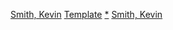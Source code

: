 {{Navbox
|name =  凯文·史密斯
|title= [[凱文·史密斯]]作品
|state = {{{state|autocollapse}}}
|listclass = hlist

|group1= 導演電影
|list1=
* 《[[瘋狂店員]]》（1994）
* 《[[耍酷一族]]》（1995）
* 《[[愛，上了癮]]》（1997）
* 《[[怒犯天條]]》（1999）
* 《[[白爛賤客]]》（2001）
* 《[[紐澤西愛未眠]]》（2004）
* 《[[瘋狂店員2]]》（2006）
* 《[[淫幕初體驗]]》（2008）
* 《[[波麗士很忙]]》（2010）
* 《[[血國]]》（2011）
* 《[[人型海象]]》（2014）
* 《[[瑜珈魯蛇]]》（2016）
* 《[[白爛賤客2]]》（2019）
* 《[[瘋狂店員3]]》（2022）

|group2= 電視
|list2=
* 《{{le|瘋狂店員：動畫系列|Clerks: The Animated Series}}》
* 《{{le|Sucks Less with Kevin Smith|Sucks Less with Kevin Smith}}》
* 《{{le|漫畫奇俠|Comic Book Men}}》
* 《{{le|擾亂者 (電視劇)|Spoilers (TV series)|擾亂者}}》
* 《{{le|宅心爆棚|Geeking Out}}》
* 《[[太空超人：啟示錄]]》

|group3= 漫畫
|list3=
* ''[[Bluntman and Chronic]]''
* ''[[Chasing Dogma]]''
* {{le|瘋狂店員 (漫畫)|Clerks. (comics)|瘋狂店員}}
* ''[[Guardian Devil]]''
* ''[[Daredevil/Bullseye: The Target]]''
* ''[[Quiver (comics)|Quiver]]''
* ''[[Spider-Man/Black Cat: The Evil that Men Do]]''
* ''[[Walt Flanagan's Dog]]''
* ''[[Batman: Cacophony]]''
* ''[[Batman: The Widening Gyre]]''
* ''[[Batman '66 Meets the Green Hornet]]''

|group4= Q&A家庭媒體
|list4=
* ''[[An Evening with Kevin Smith]]''
* ''[[An Evening with Kevin Smith 2: Evening Harder]]''
* ''[[Sold Out: A Threevening with Kevin Smith]]''
* ''[[Kevin Smith: Too Fat for 40]]''
* ''[[Kevin Smith: Burn in Hell]]''

|group5= 書籍
|list5=
* ''[[Silent Bob Speaks]]''
* ''[[My Boring Ass Life]]''
* ''[[Tough Sh*t]]''

|group6= [[View Askew宇宙]]
|list6= 
* {{le|View Askew宇宙角色列表|List of View Askewniverse characters|角色}}
**[[傑與沉默鮑勃]]
**{{le|直率人與慢性人|Bluntman and Chronic}}

|group7= 播客
|list7=
* ''[[SModcast]]''
* ''[[Hollywood Babble-On]]''
* ''[[Jay & Silent Bob Get Old]]''
* ''[[Fatman on Batman]]''

|group8= 相關
|list8=
* {{le|凱文·史密斯作品列表|Kevin Smith filmography|作品}}
* {{le|凱文·史密斯電影飾演的角色|Casting in Kevin Smith films|飾演角色}}
* {{le|凱文·史密斯獎項列表|List of awards and nominations received by Kevin Smith|獎項和提名}}
* {{le|View Askew製片公司|View Askew Productions}}
* [[Jay and Silent Bob's Secret Stash]]
* [[SModcast.com]]
* [[SModcast Pictures]]

}}<noinclude>
{{collapsible option}}
[[Category:美国电影导演模板|Smith, Kevin]]
[[Category:凱文·史密斯作品|Template]]
[[Category:凱文·史密斯電影|*]]
[[Category:美国漫画创作者模板|Smith, Kevin]]
</noinclude>
